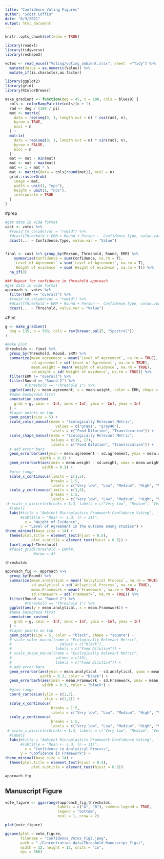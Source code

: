 ```yaml
---
title: "Confidence Voting Figures"
author: "Scott Coffin"
date: "6/9/2021"
output: html_document
---
```


```r
knitr::opts_chunk$set(echo = TRUE)
```

```r
library(readxl)
library(tidyverse)
library(reshape2)
```

```r
votes <- read_excel("Voting/voting_ambient.xlsx", sheet  ="Tidy") %>% 
  mutate(Value = as.numeric(Value)) %>% 
  mutate_if(is.character,as.factor)
```

```r
library(ggplot2) 
library(grid)
library(RColorBrewer)

make_gradient <- function(deg = 45, n = 100, cols = blues9) {
  cols <- colorRampPalette(cols)(n + 1)
  rad <- deg / (180 / pi)
  mat <- matrix(
    data = rep(seq(0, 1, length.out = n) * cos(rad), n),
    byrow = TRUE,
    ncol = n
  ) +
  matrix(
    data = rep(seq(0, 1, length.out = n) * sin(rad), n),
    byrow = FALSE,
    ncol = n
  )
  mat <- mat - min(mat)
  mat <- mat / max(mat)
  mat <- 1 + mat * n
  mat <- matrix(data = cols[round(mat)], ncol = n)
  grid::rasterGrob(
    image = mat,
    width = unit(1, "npc"),
    height = unit(1, "npc"), 
    interpolate = TRUE
  )
}
```

#prep
```r
#get data in wide format
cast <- votes %>% 
  #rowid_to_column(var = "rowid") %>% 
  #dcast(Threshold + ERM + Round + Person ~  Confidence.Type, value.var = "Value")
  dcast(... ~ Confidence.Type, value.var = "Value")
  

final <- cast %>% group_by(Person, Threshold, Round, ERM) %>%
    summarise(Confidence = sum(Confidence, na.rm = T),
    `Level of Agreement` = sum(`Level of Agreement`, na.rm = T), 
    `Weight of evidence` = sum(`Weight of evidence`, na.rm = T)) %>% 
  na_if(0)

### Repeat for confidence in threshold approach
#get data in wide format
approach <- votes %>% 
  filter(ERM == "overall") %>% 
  #rowid_to_column(var = "rowid") %>% 
  #dcast(Threshold + ERM + Round + Person ~  Confidence.Type, value.var = "Value")
  dcast(... ~ Threshold, value.var = "Value")
```

#Plot
```r
g <- make_gradient(
  deg = 135, n = 500, cols = rev(brewer.pal(5, "Spectral"))
)

#make plot
thresholds <- final %>% 
  group_by(Threshold, Round, ERM) %>% 
  summarize(mean.agreement = mean(`Level of Agreement`, na.rm = TRUE),
            sd.agreement = sd(`Level of Agreement`, na.rm = TRUE),
            mean.weight = mean(`Weight of evidence`, na.rm = TRUE),
            sd.weight = sd(`Weight of evidence`, na.rm = TRUE)) %>% 
  filter(ERM != "overall") %>% 
  filter(Round == "Round 2") %>% 
         #Threshold == "Threshold 1") %>% 
  ggplot(aes(y = mean.agreement, x = mean.weight, color = ERM, shape = ERM)) +
  #make backgroud first
  annotation_custom(
    grob = g, xmin = -Inf, xmax = Inf, ymin = -Inf, ymax = Inf
  ) +
  #layer points on top
  geom_point(size = 5) +
  scale_color_manual(name = "Ecologically Relevant Metric",
                       values = c("gray1", "gray40"),
                     labels = c("Food Dilution", "Translocation")) +
  scale_shape_manual(name = "Ecologically Relevant Metric",
                     values = c(19, 17),
                     labels = c("Food Dilution", "Translocation")) +
  # add error bars
  geom_errorbar(aes(ymin = mean.agreement - sd.agreement, ymax = mean.agreement + sd.agreement),
                width = 0.3) +
  geom_errorbarh(aes(xmin = mean.weight - sd.weight, xmax = mean.weight + sd.weight),
                 width = 0.3) +
  #give range
  scale_x_continuous(limits = c(1,5),
                     breaks = 1:5,
                     labels = c("Very low", "Low", "Medium", "High", "Very high")) +
  scale_y_continuous(limits = c(1,5),
                     breaks = 1:5,
                     labels = c("Very low", "Low", "Medium", "High", "Very high")) +
 # scale_x_discrete(breaks = 1:3, labels = c("Very low", "Medium", "Very high")) +
  #labels
  labs(#title = "Ambient Microplastics Framework Confidence Voting",
       #subtitle = "Mean +- s.d. (n = 11)",
         x = "Weight of Evidence",
       y = "Level of Agreement in the outcome among studies") +
theme_minimal(base_size = 14) +
  theme(plot.title = element_text(hjust = 0.5),
            plot.subtitle = element_text(hjust = 0.5)) +
  facet_wrap(~Threshold)
  #facet_grid(Threshold ~ ERM)#,
             #nrow = 4)

thresholds
```
```r
approach_fig <- approach %>% 
  group_by(Round) %>% 
  summarize(mean.analytical = mean(`Anlaytical Process`, na.rm = TRUE),
            sd.analytical = sd(`Anlaytical Process`, na.rm = TRUE),
            mean.Framework = mean(`Framework`, na.rm = TRUE),
            sd.Framework = sd(`Framework`, na.rm = TRUE)) %>% 
  filter(Round == "Round 2") %>% 
         #Threshold == "Threshold 1") %>% 
  ggplot(aes(y = mean.analytical, x = mean.Framework)) +
  #make backgroud first
  annotation_custom(
    grob = g, xmin = -Inf, xmax = Inf, ymin = -Inf, ymax = Inf
  ) +
  #layer points on top
  geom_point(size = 5, color = "black", shape = "square") +
  # scale_color_manual(name = "Ecologically Relevant Metric",
  #                      values = c("black"),
  #                    labels = c("Food Dilution")) +
  # scale_shape_manual(name = "Ecologically Relevant Metric",
  #                    values = c(19),
  #                    labels = c("Food Dilution")) +
  # add error bars
  geom_errorbar(aes(ymin = mean.analytical - sd.analytical, ymax = mean.analytical + sd.analytical),
                width = 0.3, color = "black") +
  geom_errorbarh(aes(xmin = mean.Framework - sd.Framework, xmax = mean.Framework + sd.Framework),
                 width = 0.3, color = "black") +
  #give range
  coord_cartesian(ylim = c(1,5),
                  xlim = c(1,5)) +
  scale_x_continuous(
                     breaks = 1:5,
                     labels = c("Very low", "Low", "Medium", "High", "Very high")) +
  scale_y_continuous(
                     breaks = 1:5,
                     labels = c("Very low", "Low", "Medium", "High", "Very high")) +
 # scale_x_discrete(breaks = 1:3, labels = c("Very low", "Medium", "Very high")) +
  #labels
  labs(#title = "Ambient Microplastics Framework Confidence Voting",
       #subtitle = "Mean +- s.d. (n = 11)",
         x = "Confidence in Analytical Process",
       y = "Confidence in Framework") +
theme_minimal(base_size = 14) +
  theme(plot.title = element_text(hjust = 0.5),
            plot.subtitle = element_text(hjust = 0.5))

approach_fig
```
## Manuscript Figure
```r
vote_figure <- ggarrange(approach_fig,thresholds,
                        labels = c("A", "B"), common.legend = TRUE,
                        legend = "bottom",
                        ncol = 1, nrow = 2)

plot(vote_figure)

ggsave(plot = vote_figure,
       filename = "Confidence_Votes_Fig3.jpeg",
       path = "./Concentration data/Threshold_Manuscript_Figs/", 
       width = 12, height = 12, units = "in",
       dpi = 300)
```

